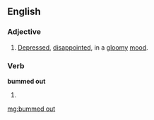 ==English==


===Adjective===
{{en-adj|pos=[[bummed]] [[out]]}}

# {{slang}} [[depressed|Depressed]], [[disappoint]]ed, in a [[gloomy]] [[mood]].

===Verb===
'''bummed out'''

# {{past of|bum out}}

[[mg:bummed out]]
